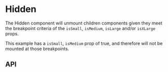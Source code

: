 
<Meta
  title="Components/Hidden"
  component={Hidden}
/>

# Hidden

The Hidden component will unmount children components given they meet the breakpoint criteria of the `isSmall`, `isMedium`, `isLarge` and/or `isXLarge` props.

This example has a `isSmall`, `isMedium` prop of true, and therefore will not be mounted at those breakpoints.

<Preview>
  <Story name="Base component">
    <Hidden
      isLarge={knobs.boolean('isLarge', false, 'Presentation')}
      isMedium={knobs.boolean('isMedium', true, 'Presentation')}
      isSmall={knobs.boolean('isSmall', true, 'Presentation')}
      isXLarge={knobs.boolean('isXLarge', false, 'Presentation')}
    >
      <DefinitionList items={DefinitionListFixture.items} />
    </Hidden>
  </Story>
</Preview>

## API

<Props of={Hidden} />
